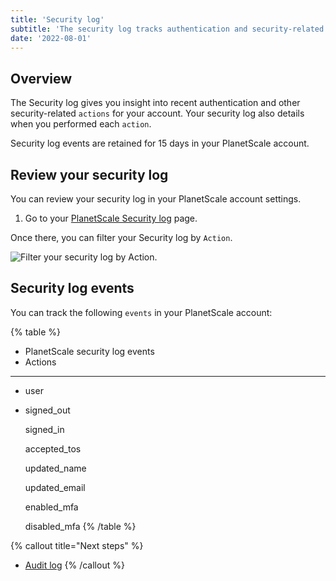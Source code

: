 ```yaml
---
title: 'Security log'
subtitle: 'The security log tracks authentication and security-related actions conducted in your PlanetScale account.'
date: '2022-08-01'
---
```


## Overview

The Security log gives you insight into recent authentication and other security-related `actions` for your account. Your security log also details when you performed each `action`.

Security log events are retained for 15 days in your PlanetScale account.

## Review your security log

You can review your security log in your PlanetScale account settings.

1. Go to your [PlanetScale Security log](https://app.planetscale.com/settings/security-log) page.

Once there, you can filter your Security log by `Action`.

![Filter your security log by Action.](/docs/concepts/security-log/filter.png)

## Security log events

You can track the following `events` in your PlanetScale account:

{% table %}
* PlanetScale security log events
* Actions
---
* user
* signed_out

  signed_in

  accepted_tos

  updated_name

  updated_email

  enabled_mfa

  disabled_mfa
{% /table %}

{% callout title="Next steps" %}
  * [Audit log](/docs/concepts/audit-log)
{% /callout %}

